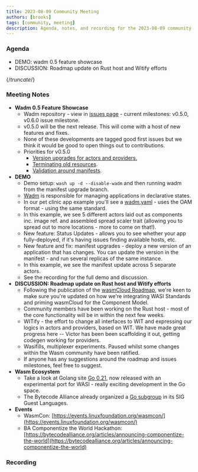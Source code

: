 ```yaml
---
title: 2023-08-09 Community Meeting
authors: [brooks]
tags: [community, meeting]
description: Agenda, notes, and recording for the 2023-08-09 community meeting
---
```



### Agenda

- DEMO: wadm 0.5 feature showcase
- DISCUSSION: Roadmap update on Rust host and Witify efforts

{/*truncate*/}

### Meeting Notes

- **Wadm 0.5 Feature Showcase**
  - Wadm repository - view in [issues page](https://github.com/wasmCloud/wadm/milestones) - current milestones: v0.5.0, v0.6.0 issue milestone.
  - v0.5.0 will be the next release. This will come with a host of new features and fixes.
  - None of these developments are tagged good first issues but we think it would be good to open things out to contributions.
  - Priorities for v0.5.0
    - [Version upgrades for actors and providers.](https://github.com/wasmCloud/wadm/issues/143)
    - [Terminating old resources](https://github.com/wasmCloud/wadm/milestone/1#:~:text=%5BBUG%5D%20Newly%20deployed%20applications%20do%20not%20terminate%20old%20resources).
    - [Validation around manifests](https://github.com/wasmCloud/wadm/issues/122).
- **DEMO**
  - Demo setup: `wash up -d --disable-wadm` and then running wadm from the manifest upgrade branch.
  - [Wadm](https://github.com/wasmCloud/wadm) is responsible for managing applications in declarative states.
  - In our pet clinic app example you'll see a [wadm.yaml](https://github.com/wasmCloud/examples/blob/main/petclinic/wadm.yaml) - uses the OAM format - using the same standard.
  - In this example, we see 5 different actors laid out as components inc. image ref. and assembled spread scaler trait (allowing you to spread out to more locations - more to come on that!).
  - New feature: Status Updates - allows you to see whether your app fully-deployed, if it's having issues finding available hosts, etc.
  - New feature and fix: manifest upgrades - deploy a new version of an application that has changes. You can update the version in the manifest - and run several replicas of the same instance.
  - In this example, we see the manifest update across 5 separate actors.
  - See the recording for the full demo and discussion.
- **DISCUSSION: Roadmap update on Rust host and Witify efforts**
  - Following the publication of the [wasmCloud Roadmap](https://github.com/orgs/wasmCloud/projects/7), we're keen to make sure you're updated on how we're integrating WASI Standards and priming wasmCloud for the Component Model.
  - Community members have been working on the Rust host - most of the core functionality will be in within the next few weeks.
  - WITify - the effort to change all interfaces to WIT and expressing our logics in actors and providers, based on WIT. We have made great progress here -- Victor has been been scaffolding it out, getting codegen working for providers.
  - Wasifills, multiplexer experiments. Paused whilst some changes within the Wasm community have been ratified.
  - If anyone has any suggestions around the roadmap and issues milestones, feel free to suggest.
- **Wasm Ecosystem**
  - Take a look at Golang site [Go 0.21](https://go.dev/blog/go1.21), now released with an experimental port for WASI - really exciting development in the Go space.
  - The Bytecode Alliance already organized a [Go subgroup](https://github.com/bytecodealliance/SIG-Guest-Languages/pull/5) in its SIG Guest Languages.
- **Events**
  - WasmCon: [https://events.linuxfoundation.org/wasmcon/](https://events.linuxfoundation.org/wasmcon/)
  - BA Componentize the World Hackathon: [https://bytecodealliance.org/articles/announcing-componentize-the-world](https://bytecodealliance.org/articles/announcing-componentize-the-world)

### Recording

<ReactPlayer url='https://www.youtube.com/watch?v=JQRc8beCrKA' controls />
